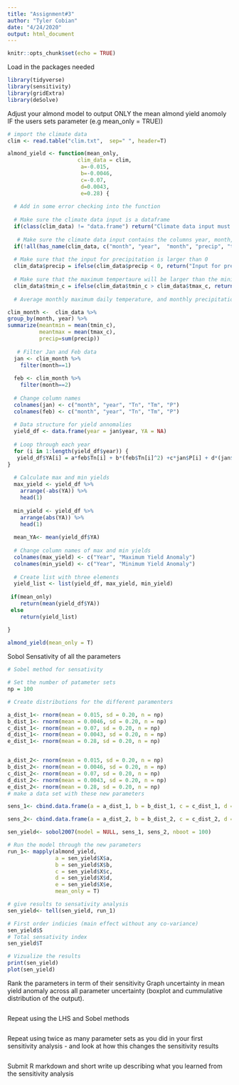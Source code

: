 ```yaml
---
title: "Assignment#3"
author: "Tyler Cobian"
date: "4/24/2020"
output: html_document
---
```


```r
knitr::opts_chunk$set(echo = TRUE)
```

Load in the packages needed
```r
library(tidyverse)
library(sensitivity)
library(gridExtra)
library(deSolve)

```
Adjust your almond model to  output ONLY the mean almond yield anomoly IF the users sets parameter (e.g mean_only = TRUE))

```r
# import the climate data
clim <- read.table("clim.txt",  sep=" ", header=T)

almond_yield <- function(mean_only, 
                      clim_data = clim,
                       a=-0.015,
                       b=-0.0046,
                       c=-0.07,
                       d=0.0043,
                       e=0.28) {
  
  # Add in some error checking into the function
  
  # Make sure the climate data input is a dataframe
  if(class(clim_data) != "data.frame") return("Climate data input must be a data frame")
  
   # Make sure the climate data input contains the columns year, month, precip, tmin_c and tmax_c
  if(!all(has_name(clim_data, c("month", "year",  "month", "precip", "tmin_c", "tmax_c")))) return("Climate data input must contain the following columns: year, month, precip, tmin_c and tmax_c")
  
  # Make sure that the input for precipitation is larger than 0
  clim_data$precip = ifelse(clim_data$precip < 0, return("Input for precipitation must be a value larger than 0"), clim_data$precip)
  
  # Make sure that the maximum tempertaure will be larger than the minimum temperature
  clim_data$tmin_c = ifelse(clim_data$tmin_c > clim_data$tmax_c, return("Input for maximum temperature must be larger than input for minimum temperature"), clim_data$tmin_c)
  
  # Average monthly maximum daily temperature, and monthly precipitation from a data frame called clim  with columns year, month, precip and tmax_c

clim_month <-  clim_data %>%
group_by(month, year) %>%
summarize(meantmin = mean(tmin_c),
          meantmax = mean(tmax_c),
          precip=sum(precip))
  
   # Filter Jan and Feb data
  jan <- clim_month %>% 
    filter(month==1)
  
  feb <- clim_month %>% 
    filter(month==2)
  
  # Change column names
  colnames(jan) <- c("month", "year", "Tn", "Tm", "P")
  colnames(feb) <- c("month", "year", "Tn", "Tm", "P")
  
  # Data structure for yield annomalies
  yield_df <- data.frame(year = jan$year, YA = NA)
  
  # Loop through each year
  for (i in 1:length(yield_df$year)) {
   yield_df$YA[i] = a*feb$Tn[i] + b*(feb$Tn[i]^2) +c*jan$P[i] + d*(jan$P[i]^2) + e
}
  
  # Calculate max and min yields
  max_yield <- yield_df %>% 
    arrange(-abs(YA)) %>% 
    head(1)
  
  min_yield <- yield_df %>% 
    arrange(abs(YA)) %>% 
    head(1)
  
  mean_YA<- mean(yield_df$YA)
  
  # Change column names of max and min yields
  colnames(max_yield) <- c("Year", "Maximum Yield Anomaly")
  colnames(min_yield) <- c("Year", "Minimum Yield Anomaly")
  
  # Create list with three elements
  yield_list <- list(yield_df, max_yield, min_yield)
  
 if(mean_only)
    return(mean(yield_df$YA))
 else
    return(yield_list)

}
  
almond_yield(mean_only = T)

```
Sobol Sensativity of all the parameters

```r
# Sobel method for sensativity

# Set the number of patameter sets
np = 100

# Create distributions for the different paramenters

a_dist_1<- rnorm(mean = 0.015, sd = 0.20, n = np)
b_dist_1<- rnorm(mean = 0.0046, sd = 0.20, n = np)
c_dist_1<- rnorm(mean = 0.07, sd = 0.20, n = np)
d_dist_1<- rnorm(mean = 0.0043, sd = 0.20, n = np)
e_dist_1<- rnorm(mean = 0.28, sd = 0.20, n = np) 


a_dist_2<- rnorm(mean = 0.015, sd = 0.20, n = np)
b_dist_2<- rnorm(mean = 0.0046, sd = 0.20, n = np)
c_dist_2<- rnorm(mean = 0.07, sd = 0.20, n = np)
d_dist_2<- rnorm(mean = 0.0043, sd = 0.20, n = np)
e_dist_2<- rnorm(mean = 0.28, sd = 0.20, n = np) 
# make a data set with these new parameters 

sens_1<- cbind.data.frame(a = a_dist_1, b = b_dist_1, c = c_dist_1, d = d_dist_1, e = e_dist_1)

sens_2<- cbind.data.frame(a = a_dist_2, b = b_dist_2, c = c_dist_2, d = d_dist_2, e = e_dist_2)

sen_yield<- sobol2007(model = NULL, sens_1, sens_2, nboot = 100)

# Run the model through the new parameters
run_1<- mapply(almond_yield,
               a = sen_yield$X$a,
               b = sen_yield$X$b,
               c = sen_yield$X$c,
               d = sen_yield$X$d,
               e = sen_yield$X$e,
               mean_only = T)

# give results to sensativity analysis
sen_yield<- tell(sen_yield, run_1)

# First order indicies (main effect without any co-variance)
sen_yield$S
# Total sensativity index
sen_yield$T

# Vizualize the results
print(sen_yield)
plot(sen_yield)


```
Rank the parameters in term of their sensitivity
Graph uncertainty in mean yield anomaly across all parameter uncertainty (boxplot and cummulative distribution of the output).

```r

```
Repeat using the LHS and Sobel methods

```r

```
Repeat using twice as many parameter sets as you did in your first sensitivity analysis - and look at how this changes the sensitivity results

```r

```
Submit R markdown and short write up describing what you learned from the sensitivity analysis

```r

```







































